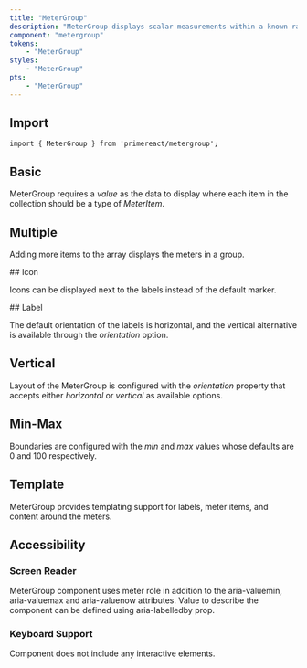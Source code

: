 ```yaml
---
title: "MeterGroup"
description: "MeterGroup displays scalar measurements within a known range."
component: "metergroup"
tokens: 
    - "MeterGroup"
styles:
    - "MeterGroup"
pts:
    - "MeterGroup"
---
```


## Import

```tsx
import { MeterGroup } from 'primereact/metergroup';
```

## Basic 

MeterGroup requires a _value_ as the data to display where each item in the collection should be a type of <i>MeterItem</i>.

<DocComponentViewer name="metergroup-basic-demo" filePath="demo/metergroup/metergroup-basic-demo.tsx"/>

## Multiple

Adding more items to the array displays the meters in a group.

<DocComponentViewer name="metergroup-multiple-demo" filePath="demo/metergroup/metergroup-multiple-demo.tsx"/>

## Icon

Icons can be displayed next to the labels instead of the default marker.

<DocComponentViewer name="metergroup-icon-demo" filePath="demo/metergroup/metergroup-icon-demo.tsx"/>

## Label

The default orientation of the labels is horizontal, and the vertical alternative is available through the _orientation_ option.

<DocComponentViewer name="metergroup-label-demo" filePath="demo/metergroup/metergroup-label-demo.tsx"/>

## Vertical

Layout of the MeterGroup is configured with the _orientation_ property that accepts either _horizontal_ or _vertical_ as available options.

<DocComponentViewer name="metergroup-vertical-demo" filePath="demo/metergroup/metergroup-vertical-demo.tsx"/>

## Min-Max

Boundaries are configured with the _min_ and _max_ values whose defaults are 0 and 100 respectively.

<DocComponentViewer name="metergroup-minmax-demo" filePath="demo/metergroup/metergroup-minmax-demo.tsx"/>

## Template

MeterGroup provides templating support for labels, meter items, and content around the meters.

<DocComponentViewer name="metergroup-template-demo" filePath="demo/metergroup/metergroup-template-demo.tsx"/>

## Accessibility
### Screen Reader

MeterGroup component uses meter role in addition to the aria-valuemin, aria-valuemax and aria-valuenow attributes. Value to describe the component can be defined using aria-labelledby prop.

### Keyboard Support

Component does not include any interactive elements.